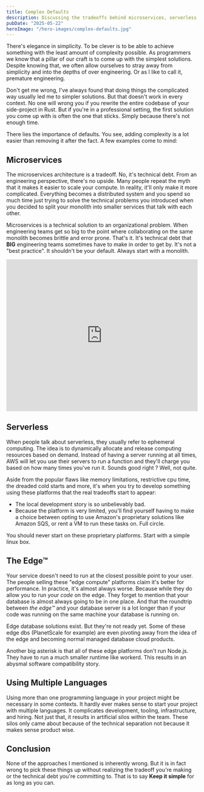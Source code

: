 ```yaml
---
title: Complex Defaults
description: Discussing the tradeoffs behind microservices, serverless, edge computing, and using multiple programming languages.
pubDate: "2025-05-22"
heroImage: "/hero-images/complex-defaults.jpg"
---
```


There's elegance in simplicity. To be clever is to be able to achieve something with the least amount of complexity possible. As programmers we know that a pillar of our craft is to come up with the simplest solutions. Despite knowing that, we often allow ourselves to stray away from simplicity and into the depths of over engineering. Or as I like to call it, premature engineering.

Don't get me wrong, I've always found that doing things the complicated way usually led me to simpler solutions. But that doesn't work in every context. No one will wrong you if you rewrite the entire codebase of your side-project in Rust. But if you're in a professional setting, the first solution you come up with is often the one that sticks. Simply because there's not enough time.

There lies the importance of defaults. You see, adding complexity is a lot easier than removing it after the fact. A few examples come to mind:

## Microservices

The microservices architecture is a tradeoff. No, it's technical debt. From an engineering perspective, there's no upside. Many people repeat the myth that it makes it easier to scale your compute. In reality, it'll only make it more complicated. Everything becomes a distributed system and you spend so much time just trying to solve the technical problems you introduced when you decided to split your monolith into smaller services that talk with each other.

Microservices is a technical solution to an organizational problem. When engineering teams get so big to the point where collaborating on the same monolith becomes brittle and error prone. That's it. It's technical debt that **BIG** engineering teams sometimes have to make in order to get by. It's not a "best practice". It shouldn't be your default. Always start with a monolith.

<iframe
  width="100%"
  height="400"
  src="https://www.youtube.com/embed/y8OnoxKotPQ"
  title="Microservices"
  frameborder="0"
  allow="accelerometer; autoplay; clipboard-write; encrypted-media; gyroscope; picture-in-picture; web-share"
  referrerpolicy="strict-origin-when-cross-origin"
  allowfullscreen
></iframe>

## Serverless

When people talk about serverless, they usually refer to ephemeral computing. The idea is to dynamically allocate and release computing resources based on demand. Instead of having a server running at all times, AWS will let you use their servers to run a function and they'll charge you based on how many times you've run it. Sounds good right ? Well, not quite.

Aside from the popular flaws like memory limitations, restrictive cpu time, the dreaded cold starts and more, it's when you try to develop something using these platforms that the real tradeoffs start to appear:

- The local development story is so unbelievably bad.
- Because the platform is very limited, you'll find yourself having to make a choice between opting to use Amazon's proprietary solutions like Amazon SQS, or rent a VM to run these tasks on. Full circle.

You should never start on these proprietary platforms. Start with a simple linux box.

## The Edge™

Your service doesn't need to run at the closest possible point to your user. The people selling these "edge compute" platforms claim it's better for performance. In practice, it's almost always worse. Because while they do allow you to run your _code_ on the edge. They forget to mention that your database is almost always going to be in one place. And that the roundtrip between _the edge™_ and your database server is a lot longer than if your code was running on the same machine your database is running on.

Edge database solutions exist. But they're not ready yet. Some of these edge dbs (PlanetScale for example) are even pivoting away from the idea of the edge and becoming normal managed database cloud products.

Another big asterisk is that all of these edge platforms don't run Node.js. They have to run a much smaller runtime like workerd. This results in an abysmal software compatibility story.

## Using Multiple Languages

Using more than one programming language in your project might be necessary in some contexts. It hardly ever makes sense to start your project with multiple languages. It complicates development, tooling, infrastructure, and hiring. Not just that, it results in artificial silos within the team. These silos only came about because of the technical separation not because it makes sense product wise.

## Conclusion

None of the approaches I mentioned is inherently wrong. But it is in fact wrong to pick these things up without realizing the tradeoff you're making or the technical debt you're committing to. That is to say **Keep it simple** for as long as you can.
